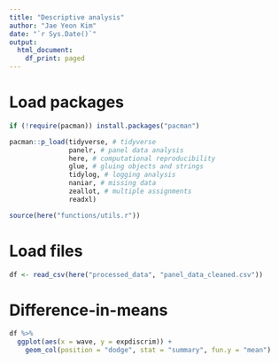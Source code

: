 ```yaml
---
title: "Descriptive analysis"
author: "Jae Yeon Kim"
date: "`r Sys.Date()`"
output:
  html_document:
    df_print: paged
---
```


# Load packages 

```r
if (!require(pacman)) install.packages("pacman")

pacman::p_load(tidyverse, # tidyverse 
               panelr, # panel data analysis
               here, # computational reproducibility 
               glue, # gluing objects and strings 
               tidylog, # logging analysis
               naniar, # missing data 
               zeallot, # multiple assignments 
               readxl)

source(here("functions/utils.r"))
```

# Load files 

```r
df <- read_csv(here("processed_data", "panel_data_cleaned.csv"))
```

# Difference-in-means

```r

df %>%
  ggplot(aes(x = wave, y = expdiscrim)) +
    geom_col(position = "dodge", stat = "summary", fun.y = "mean")
```